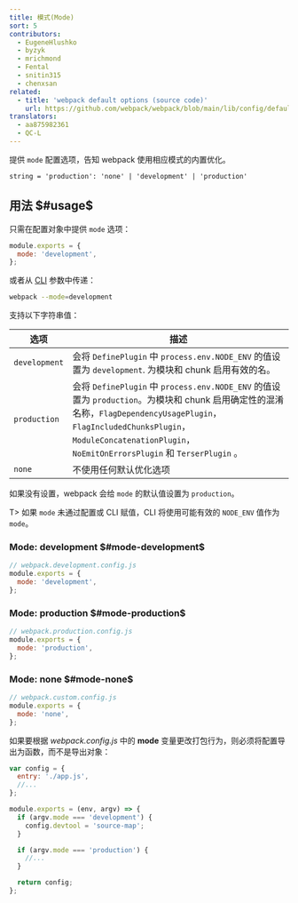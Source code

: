 ```yaml
---
title: 模式(Mode)
sort: 5
contributors:
  - EugeneHlushko
  - byzyk
  - mrichmond
  - Fental
  - snitin315
  - chenxsan
related:
  - title: 'webpack default options (source code)'
    url: https://github.com/webpack/webpack/blob/main/lib/config/defaults.js
translators:
  - aa875982361
  - QC-L
---
```


提供 `mode` 配置选项，告知 webpack 使用相应模式的内置优化。

`string = 'production': 'none' | 'development' | 'production'`

## 用法 $#usage$

只需在配置对象中提供 `mode` 选项：

```javascript
module.exports = {
  mode: 'development',
};
```

或者从 [CLI](/api/cli/) 参数中传递：

```bash
webpack --mode=development
```

支持以下字符串值：

| 选项          | 描述                                                                                                                                                                                                                                          |
| ------------- | --------------------------------------------------------------------------------------------------------------------------------------------------------------------------------------------------------------------------------------------- |
| `development` | 会将 `DefinePlugin` 中 `process.env.NODE_ENV` 的值设置为 `development`. 为模块和 chunk 启用有效的名。                                                                                                                                         |
| `production`  | 会将 `DefinePlugin` 中 `process.env.NODE_ENV` 的值设置为 `production`。为模块和 chunk 启用确定性的混淆名称，`FlagDependencyUsagePlugin`，`FlagIncludedChunksPlugin`，`ModuleConcatenationPlugin`，`NoEmitOnErrorsPlugin` 和 `TerserPlugin` 。 |
| `none`        | 不使用任何默认优化选项                                                                                                                                                                                                                        |

如果没有设置，webpack 会给 `mode` 的默认值设置为 `production`。

T> 如果 `mode` 未通过配置或 CLI 赋值，CLI 将使用可能有效的 `NODE_ENV` 值作为 `mode`。

### Mode: development $#mode-development$

```js
// webpack.development.config.js
module.exports = {
  mode: 'development',
};
```

### Mode: production $#mode-production$

```js
// webpack.production.config.js
module.exports = {
  mode: 'production',
};
```

### Mode: none $#mode-none$

```js
// webpack.custom.config.js
module.exports = {
  mode: 'none',
};
```

如果要根据 _webpack.config.js_ 中的 **mode** 变量更改打包行为，则必须将配置导出为函数，而不是导出对象：

```javascript
var config = {
  entry: './app.js',
  //...
};

module.exports = (env, argv) => {
  if (argv.mode === 'development') {
    config.devtool = 'source-map';
  }

  if (argv.mode === 'production') {
    //...
  }

  return config;
};
```
